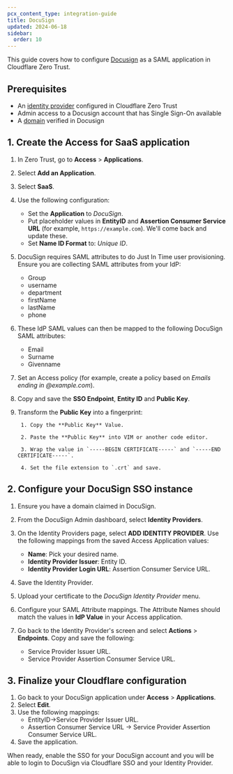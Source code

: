 ```yaml
---
pcx_content_type: integration-guide
title: DocuSign
updated: 2024-06-18
sidebar:
  order: 10
---
```


This guide covers how to configure [Docusign](https://support.docusign.com/s/document-item?bundleId=rrf1583359212854&topicId=ozd1583359139126.html) as a SAML application in Cloudflare Zero Trust.

## Prerequisites

- An [identity provider](/cloudflare-one/identity/idp-integration/) configured in Cloudflare Zero Trust
- Admin access to a Docusign account that has Single Sign-On available
- A [domain](https://support.docusign.com/s/document-item?bundleId=rrf1583359212854&topicId=gso1583359141256.html) verified in Docusign

## 1. Create the Access for SaaS application

1. In Zero Trust, go to **Access** > **Applications**.

2. Select **Add an Application**.

3. Select **SaaS**.

4. Use the following configuration:

   - Set the **Application** to _DocuSign_.
   - Put placeholder values in **EntityID** and **Assertion Consumer Service URL** (for example, `https://example.com`). We'll come back and update these.
   - Set **Name ID Format** to: _Unique ID_.

5. DocuSign requires SAML attributes to do Just In Time user provisioning. Ensure you are collecting SAML attributes from your IdP:

   - Group
   - username
   - department
   - firstName
   - lastName
   - phone

6. These IdP SAML values can then be mapped to the following DocuSign SAML attributes:

   - Email
   - Surname
   - Givenname

7. Set an Access policy (for example, create a policy based on _Emails ending in @example.com_).

8. Copy and save the **SSO Endpoint**, **Entity ID** and **Public Key**.

9. Transform the **Public Key** into a fingerprint:

		1. Copy the **Public Key** Value.

		2. Paste the **Public Key** into VIM or another code editor.

		3. Wrap the value in `-----BEGIN CERTIFICATE-----` and `-----END CERTIFICATE-----`.

		4. Set the file extension to `.crt` and save.

## 2. Configure your DocuSign SSO instance

1. Ensure you have a domain claimed in DocuSign.

2. From the DocuSign Admin dashboard, select **Identity Providers**.

3. On the Identity Providers page, select **ADD IDENTITY PROVIDER**. Use the following mappings from the saved Access Application values:

   - **Name**: Pick your desired name.
   - **Identity Provider Issuer**: Entity ID.
   - **Identity Provider Login URL**: Assertion Consumer Service URL.

4. Save the Identity Provider.

5. Upload your certificate to the _DocuSign Identity Provider_ menu.

6. Configure your SAML Attribute mappings. The Attribute Names should match the values in **IdP Value** in your Access application.

7. Go back to the Identity Provider's screen and select **Actions** > **Endpoints**. Copy and save the following:
   - Service Provider Issuer URL.
   - Service Provider Assertion Consumer Service URL.

## 3. Finalize your Cloudflare configuration

1. Go back to your DocuSign application under **Access** > **Applications**.
2. Select **Edit**.
3. Use the following mappings:
   - EntityID->Service Provider Issuer URL.
   - Assertion Consumer Service URL -> Service Provider Assertion Consumer Service URL.
4. Save the application.

When ready, enable the SSO for your DocuSign account and you will be able to login to DocuSign via Cloudflare SSO and your Identity Provider.
